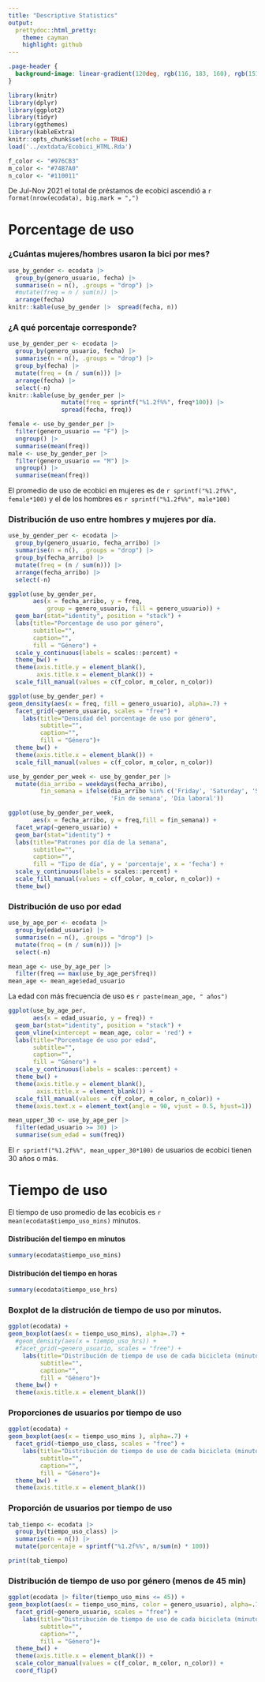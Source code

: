 ```yaml
---
title: "Descriptive Statistics"
output:
  prettydoc::html_pretty:
    theme: cayman
    highlight: github
---
```



```css
.page-header {
  background-image: linear-gradient(120deg, rgb(116, 183, 160), rgb(151, 108, 179));
}
```

```r
library(knitr)
library(dplyr)
library(ggplot2)
library(tidyr)
library(ggthemes)
library(kableExtra)
knitr::opts_chunk$set(echo = TRUE)
load('../extdata/Ecobici_HTML.Rda')

f_color <- "#976CB3"
m_color <- "#74B7A0"
n_color <- "#110011"
```


De Jul-Nov 2021 el total de préstamos de ecobici ascendió a `r format(nrow(ecodata), big.mark = ",")`

# Porcentage de uso

### ¿Cuántas mujeres/hombres usaron la bici por mes?

```r
use_by_gender <- ecodata |> 
  group_by(genero_usuario, fecha) |> 
  summarise(n = n(), .groups = "drop") |> 
  #mutate(freq = n / sum(n)) |> 
  arrange(fecha) 
knitr::kable(use_by_gender |>  spread(fecha, n))
```

### ¿A qué porcentaje corresponde?


```r
use_by_gender_per <- ecodata |> 
  group_by(genero_usuario, fecha) |> 
  summarise(n = n(), .groups = "drop") |> 
  group_by(fecha) |> 
  mutate(freq = (n / sum(n))) |> 
  arrange(fecha) |> 
  select(-n)
knitr::kable(use_by_gender_per |> 
               mutate(freq = sprintf("%1.2f%%", freq*100)) |> 
               spread(fecha, freq))
```


```r
female <- use_by_gender_per |> 
  filter(genero_usuario == "F") |> 
  ungroup() |> 
  summarise(mean(freq))
male <- use_by_gender_per |> 
  filter(genero_usuario == "M") |> 
  ungroup() |> 
  summarise(mean(freq))
```


El promedio de uso de ecobici en mujeres es de 
`r sprintf("%1.2f%%", female*100)` y el de los hombres es 
`r sprintf("%1.2f%%", male*100)`

### Distribución de uso entre hombres y mujeres por día.


```r
use_by_gender_per <- ecodata |> 
  group_by(genero_usuario, fecha_arribo) |> 
  summarise(n = n(), .groups = "drop") |> 
  group_by(fecha_arribo) |> 
  mutate(freq = (n / sum(n))) |> 
  arrange(fecha_arribo) |> 
  select(-n)
```



```r
ggplot(use_by_gender_per, 
       aes(x = fecha_arribo, y = freq, 
           group = genero_usuario, fill = genero_usuario)) +
  geom_bar(stat="identity", position = "stack") +
  labs(title="Porcentage de uso por género", 
       subtitle="", 
       caption="", 
       fill = "Género") + 
  scale_y_continuous(labels = scales::percent) +
  theme_bw() +
  theme(axis.title.y = element_blank(),
        axis.title.x = element_blank()) +
  scale_fill_manual(values = c(f_color, m_color, n_color))
```


```r
ggplot(use_by_gender_per) + 
geom_density(aes(x = freq, fill = genero_usuario), alpha=.7) + 
  facet_grid(~genero_usuario, scales = "free") + 
    labs(title="Densidad del porcentage de uso por género", 
         subtitle="",
         caption="",
         fill = "Género")+
  theme_bw() +
  theme(axis.title.x = element_blank()) +
  scale_fill_manual(values = c(f_color, m_color, n_color))
```

```r
use_by_gender_per_week <- use_by_gender_per |> 
  mutate(dia_arribo = weekdays(fecha_arribo),
         fin_semana = ifelse(dia_arribo %in% c('Friday', 'Saturday', 'Sunday'),
                             'Fin de semana', 'Día laboral'))
```

```r
ggplot(use_by_gender_per_week, 
       aes(x = fecha_arribo, y = freq,fill = fin_semana)) +
  facet_wrap(~genero_usuario) + 
  geom_bar(stat="identity") +
  labs(title="Patrones por día de la semana", 
       subtitle="", 
       caption="", 
       fill = "Tipo de día", y = 'porcentaje', x = 'fecha') + 
  scale_y_continuous(labels = scales::percent) +
  scale_fill_manual(values = c(f_color, m_color, n_color)) +
  theme_bw()
```

### Distribución de uso por edad

```r
use_by_age_per <- ecodata |> 
  group_by(edad_usuario) |> 
  summarise(n = n(), .groups = "drop") |> 
  mutate(freq = (n / sum(n))) |> 
  select(-n)

mean_age <- use_by_age_per |> 
  filter(freq == max(use_by_age_per$freq))
mean_age <- mean_age$edad_usuario

```
La edad con más frecuencia de uso es `r paste(mean_age, " años")`


```r
ggplot(use_by_age_per, 
       aes(x = edad_usuario, y = freq)) +
  geom_bar(stat="identity", position = "stack") +
  geom_vline(xintercept = mean_age, color = 'red') + 
  labs(title="Porcentage de uso por edad", 
       subtitle="", 
       caption="", 
       fill = "Género") + 
  scale_y_continuous(labels = scales::percent) +
  theme_bw() +
  theme(axis.title.y = element_blank(),
        axis.title.x = element_blank()) +
  scale_fill_manual(values = c(f_color, m_color, n_color)) +
  theme(axis.text.x = element_text(angle = 90, vjust = 0.5, hjust=1))
```

```r
mean_upper_30 <- use_by_age_per |> 
  filter(edad_usuario >= 30) |> 
  summarise(sum_edad = sum(freq))
```

El `r sprintf("%1.2f%%", mean_upper_30*100)` de usuarios de ecobici tienen 30 años o más.

# Tiempo de uso

El tiempo de uso promedio de las ecobicis es `r mean(ecodata$tiempo_uso_mins)` minutos.

#### Distribución del tiempo en minutos

```r
summary(ecodata$tiempo_uso_mins)
```

#### Distribución del tiempo en horas

```r
summary(ecodata$tiempo_uso_hrs)
```
### Boxplot de la distrución de tiempo de uso por minutos.

```r
ggplot(ecodata) + 
geom_boxplot(aes(x = tiempo_uso_mins), alpha=.7) + 
  #geom_density(aes(x = tiempo_uso_hrs)) + 
  #facet_grid(~genero_usuario, scales = "free") + 
    labs(title="Distribución de tiempo de uso de cada bicicleta (minutos)", 
         subtitle="",
         caption="",
         fill = "Género")+
  theme_bw() +
  theme(axis.title.x = element_blank())
```

### Proporciones de usuarios por tiempo de uso

```r
ggplot(ecodata) + 
geom_boxplot(aes(x = tiempo_uso_mins ), alpha=.7) + 
  facet_grid(~tiempo_uso_class, scales = "free") + 
    labs(title="Distribución de tiempo de uso de cada bicicleta (minutos)", 
         subtitle="",
         caption="",
         fill = "Género")+
  theme_bw() +
  theme(axis.title.x = element_blank())
```


### Proporción de usuarios por tiempo de uso

```r
tab_tiempo <- ecodata |> 
  group_by(tiempo_uso_class) |> 
  summarise(n = n()) |> 
  mutate(porcentaje = sprintf("%1.2f%%", n/sum(n) * 100))

print(tab_tiempo)
```

### Distribución de tiempo de uso por género (menos de 45 min)


```r
ggplot(ecodata |> filter(tiempo_uso_mins <= 45)) + 
geom_boxplot(aes(x = tiempo_uso_mins, color = genero_usuario), alpha=.7) + 
  facet_grid(~genero_usuario, scales = "free") + 
    labs(title="Distribución de tiempo de uso de cada bicicleta (minutos)", 
         subtitle="",
         caption="",
         fill = "Género")+
  theme_bw() +
  theme(axis.title.x = element_blank()) +
  scale_color_manual(values = c(f_color, m_color, n_color)) +
  coord_flip()

```



